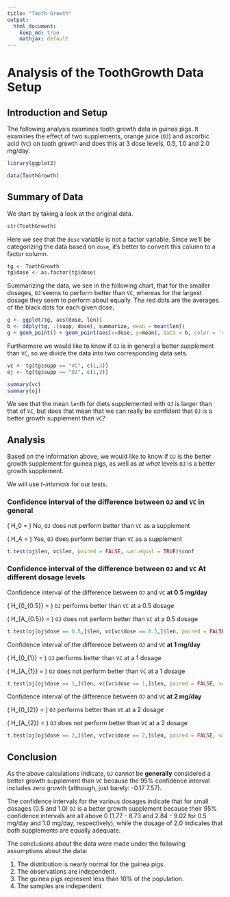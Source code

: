 ```yaml
---
title: "Tooth Growth"
output:
  html_document:
    keep_md: true
    mathjax: default
---
```


# Analysis of the ToothGrowth Data Setup

## Introduction and Setup

The following analysis examines tooth growth data in guinea pigs. It
examines the effect of two supplements, orange juice (`OJ`) and
ascorbic acid (`VC`) on tooth growth and does this at 3 dose levels,
0.5, 1.0 and 2.0 mg/day.

```r
library(ggplot2)

```

```r
data(ToothGrowth)
```

## Summary of Data

We start by taking a look at the original data.

```R
str(ToothGrowth)
```

Here we see that the `dose` variable is not a factor variable. Since
we'll be categorizing the data based on `dose`, it's better to convert
this column to a factor column.

```R
tg <- ToothGrowth
tg$dose <- as.factor(tg$dose)
```

Summarizing the data, we see in the following chart, that for the
smaller dosages, `OJ` seems to perform better than `VC`, whereas for
the largest dosage they seem to perform about equally. The red dots
are the averages of the black dots for each given dose.

```R
g <- ggplot(tg, aes(dose, len))
b <- ddply(tg, .(supp, dose), summarize, mean = mean(len))
g + geom_point() + geom_point(aes(x=dose, y=mean), data = b, color = 'red') + facet_grid(supp ~ .)
```

Furthermore we would like to know if `OJ` is in general a better
supplement than `VC`, so we divide the data into two corresponding
data sets.

```r
vc <- tg[tg$supp == "VC", c(1,3)]
oj <- tg[tg$supp == "OJ", c(1,3)]

summary(vc)
summary(oj)
```

We see that the mean `len`th for diets supplemented with `OJ` is
larger than that of `VC`, but does that mean that we can really be
confident that `OJ` is a better growth supplement than `VC`?

## Analysis

Based on the information above, we would like to know if `OJ` is the
better growth supplement for guinea pigs, as well as *at what* levels
`OJ` is a better growth supplement.

We will use _t-intervals_ for our tests.

### Confidence interval of the difference between `OJ` and `VC` **in general**

\( H_0 = \) No, `OJ` does not perform better than `VC` as a supplement

\( H_A = \) Yes, `OJ` does perform better than `VC` as a supplement

```R
t.test(oj$len, vc$len, paired = FALSE, var.equal = TRUE)$conf
```

### Confidence interval of the difference between `OJ` and `VC` **At different dosage levels**

Confidence interval of the difference between `OJ` and `VC` **at 0.5 mg/day**

\( H_{0_{0.5}} = \) `OJ` performs better than `VC` at a 0.5 dosage

\( H_{A_{0.5}} = \) `OJ` does not perform better than `VC` at a 0.5 dosage

```R
t.test(oj[oj$dose == 0.5,]$len, vc[vc$dose == 0.5,]$len, paired = FALSE, var.equal = TRUE)$conf
```

Confidence interval of the difference between `OJ` and `VC` **at 1 mg/day**

\( H_{0_{1}} = \) `OJ` performs better than `VC` at a 1 dosage

\( H_{A_{1}} = \) `OJ` does not perform better than `VC` at a 1 dosage

```R
t.test(oj[oj$dose == 1,]$len, vc[vc$dose == 1,]$len, paired = FALSE, var.equal = TRUE)$conf
```

Confidence interval of the difference between `OJ` and `VC` **at 2 mg/day**

\( H_{0_{2}} = \) `OJ` performs better than `VC` at a 2 dosage

\( H_{A_{2}} = \) `OJ` does not perform better than `VC` at a 2 dosage

```R
t.test(oj[oj$dose == 2,]$len, vc[vc$dose == 2,]$len, paired = FALSE, var.equal = TRUE)$conf
```

## Conclusion

As the above calculations indicate, `OJ` cannot be **generally**
considered a better growth supplement than `VC` because the 95%
confidence interval includes zero growth (although, just barely: -0.17
7.57).

The confidence intervals for the various dosages indicate that for
small dosages (0.5 and 1.0) `OJ` is a better growth supplement because
their 95% confidence intervals are all above 0 (1.77 - 8.73 and 2.84 -
9.02 for 0.5 mg/day and 1.0 mg/day, respectively), while the dosage of
2.0 indicates that both supplements are equally adequate.

The conclusions about the data were made under the following
assumptions about the data:

1. The distribution is nearly normal for the guinea pigs.
2. The observations are independent.
3. The guinea pigs represent less than 10% of the population.
4. The samples are independent
